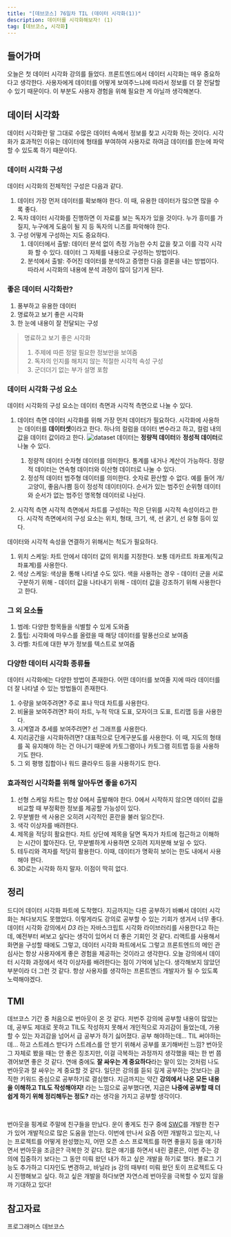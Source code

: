 ```yaml
---
title: "[데브코스] 76일차 TIL (데이터 시각화(1))"
description: 데이터를 시각화해보자! (1)
tag: [데브코스, 시각화]
---
```


## 들어가며

오늘은 첫 데이터 시각화 강의를 들었다. 프론트엔드에서 데이터 시각화는 매우 중요하다고 생각한다. 사용자에게 데이터를 어떻게 보여주느냐에 따라서 정보를 더 잘 전달할 수 있기 때문이다. 이 부분도 사용자 경험을 위해 필요한 게 아닐까 생각해본다.

## 데이터 시각화

데이터 시각화란 말 그대로 수많은 데이터 속에서 정보를 찾고 시각화 하는 것이다. 시각화가 효과적인 이유는 데이터에 형태를 부여하여 사용자로 하여금 데이터를 한눈에 파악할 수 있도록 하기 때문이다.

### 데이터 시각화 구성

데이터 시각화의 전체적인 구성은 다음과 같다.

1. 데이터
   가장 먼저 데이터를 확보해야 한다. 이 때, 유용한 데이터가 많으면 많을 수록 좋다.
2. 독자
   데이터 시각화를 진행하면 이 자료를 보는 독자가 있을 것이다. 누가 흥미를 가질지, 누구에게 도움이 될 지 등 독자의 니즈를 파악해야 한다.
3. 구성
   어떻게 구성하는 지도 중요하다.
   1. 데이터에서 출발: 데이터 분석 없이 측정 가능한 수치 값을 찾고 이를 각각 시각화 할 수 있다. 데이터 그 자체를 내용으로 구성하는 방법이다.
   2. 분석에서 출발: 주어진 데이터를 분석하고 증명한 다음 결론을 내는 방법이다. 따라서 시각화의 내용에 분석 과정이 많이 담기게 된다.

### 좋은 데이터 시각화란?

1. 풍부하고 유용한 데이터
2. 명료하고 보기 좋은 시각화
3. 한 눈에 내용이 잘 전달되는 구성

> 명료하고 보기 좋은 시각화
>
> 1. 주제에 따른 정말 필요한 정보만을 보여줌
> 2. 독자의 인지를 해치지 않는 적절한 시각적 속성 구성
> 3. 군더더기 없는 부가 설명 포함

### 데이터 시각화 구성 요소

데이터 시각화의 구성 요소는 데이터 측면과 시각적 측면으로 나눌 수 있다.

1. 데이터 측면
   데이터 시각화를 위해 가장 먼저 데이터가 필요하다. 시각화에 사용하는 데이터를 **데이터셋**이라고 한다. 하나의 컬럼을 데이터 변수라고 하고, 컬럼 내의 값을 데이터 값이라고 한다.
   ![dataset](dataset-example.png)
   데이터는 **정량적 데이터**와 **정성적 데이터**로 나눌 수 있다.

   1. 정량적 데이터
      숫자형 데이터를 의미한다. 통계를 내거나 계산이 가능하다. 정량적 데이터는 연속형 데이터와 이산형 데이터로 나눌 수 있다.
   2. 정성적 데이터
      범주형 데이터를 의미한다. 숫자로 환산할 수 없다. 예를 들어 개/고양이, 좋음/나쁨 등이 정성적 데이터이다. 순서가 있는 범주인 순위형 데이터와 순서가 없는 범주인 명목형 데이터로 나뉜다.

2. 시각적 측면
   시각적 측면에서 차트를 구성하는 작은 단위를 시각적 속성이라고 한다. 시각적 측면에서의 구성 요소는 위치, 형태, 크기, 색, 선 굵기, 선 유형 등이 있다.

데이터와 시각적 속성을 연결하기 위해서는 척도가 필요하다.

1. 위치 스케일: 차트 안에서 데이터 값의 위치를 지정한다. 보통 데카르트 좌표계(직교 좌표계)를 사용한다.
2. 색상 스케일: 색상을 통해 나타낼 수도 있다. 색을 사용하는 경우 - 데이터 군을 서로 구분하기 위해 - 데이터 값을 나타내기 위해 - 데이터 값을 강조하기 위해
   사용한다고 한다.

### 그 외 요소들

1. 범례: 다양한 항목들을 식별할 수 있게 도와줌
2. 툴팁: 시각화에 마우스를 올렸을 때 해당 데이터를 말풍선으로 보여줌
3. 라벨: 차트에 대한 부가 정보를 텍스트로 보여줌

### 다양한 데이터 시각화 종류들

데이터 시각화에는 다양한 방법이 존재한다. 어떤 데이터를 보여줄 지에 따라 데이터를 더 잘 나타낼 수 있는 방법들이 존재한다.

1. 수량을 보여주려면?
   주로 표나 막대 차트를 사용한다.
2. 비율을 보여주려면?
   파이 차트, 누적 막대 도표, 모자이크 도표, 트리맵 등을 사용한다.
3. 시계열과 추세를 보여주려면?
   선 그래프를 사용한다.
4. 지리공간을 시각화하려면?
   대표적으로 단계구분도를 사용한다. 이 때, 지도의 형태를 꼭 유지해야 하는 건 아니기 때문에 카토그램이나 카토그램 히트맵 등을 사용하기도 한다.
5. 그 외
   평행 집합이나 워드 클라우드 등을 사용하기도 한다.

### 효과적인 시각화를 위해 알아두면 좋을 6가지

1. 선형 스케일 차트는 항상 0에서 출발해야 한다. 0에서 시작하지 않으면 데이터 값을 비교할 때 부정확한 정보를 제공할 가능성이 있다.
2. 무분별한 색 사용은 오히려 시각적인 혼란을 불러 일으킨다.
3. 색각 이상자를 배려한다.
4. 제목을 적당히 활요한다. 차트 상단에 제목을 달면 독자가 차트에 접근하고 이해하는 시간이 짧아진다. 단, 무분별하게 사용하면 오히려 지저분해 보일 수 있다.
5. 테두리와 격자를 적당히 활용한다. 이때, 데이터가 명확히 보이는 한도 내에서 사용해야 한다.
6. 3D로는 시각화 하지 말자. 이점이 딱히 없다.

## 정리

드디어 데이터 시각화 파트에 도착했다. 지금까지는 다른 공부하기 바빠서 데이터 시각화는 쳐다보지도 못했었다. 이렇게라도 강의로 공부할 수 있는 기회가 생겨서 너무 좋다. 데이터 시각화 강의에서 _D3_ 라는 자바스크립트 시각화 라이브러리를 사용한다고 하는데, 예전부터 써보고 싶다는 생각이 있어서 더 좋은 기회인 것 같다. 리액트를 사용해서 화면을 구성할 때에도 그렇고, 데이터 시각화 파트에서도 그렇고 프론트엔드의 메인 관심사는 항상 사용자에게 좋은 경험을 제공하는 것이라고 생각한다. 오늘 강의에서 데이터 시각화 과정에서 색각 이상자를 배려한다는 점이 기억에 남는다. 생각해보지 않았던 부분이라 더 그런 것 같다. 항상 사용자를 생각하는 프론트엔드 개발자가 될 수 있도록 노력해야겠다.

## TMI

데브코스 기간 중 처음으로 번아웃이 온 것 같다. 저번주 강의에 공부할 내용이 많았는데, 공부도 제대로 못하고 TIL도 작성하지 못해서 개인적으로 자괴감이 들었는데, 가용할 수 있는 자괴감을 넘어서 급 공부가 하기 싫어졌다. 공부 해야하는데... TIL 써야하는데... 하고 스트레스 받다가 스트레스를 안 받기 위해서 공부를 포기해버린 느낌? 번아웃 그 자체로 봤을 때는 안 좋은 징조지만, 이걸 극복하는 과정까지 생각했을 때는 한 번 쯤 겪어보면 좋은 것 같다. 연애 중에도 **잘 싸우는 게 중요하다**라는 말이 있는 것처럼 나도 번아웃과 잘 싸우는 게 중요할 것 같다. 일단은 강의를 듣되 깊게 공부하는 것보다는 큼직한 키워드 중심으로 공부하기로 결심했다. 지금까지는 약간 **강의에서 나온 모든 내용을 이해하고 TIL도 작성해야지!** 라는 느낌으로 공부했다면, 지금은 **나중에 공부할 때 더 쉽게 하기 위해 정리해두는 정도?** 라는 생각을 가지고 공부할 생각이다.

<br />

번아웃을 핑계로 주말에 친구들을 만났다. 운이 좋게도 친구 중에 [SWC](https://github.com/swc-project/swc)를 개발한 친구가 있어 개발적으로 많은 도움을 얻는다. 이번에 만나서 요즘 어떤 개발하고 있는지, 나는 프로젝트를 어떻게 완성했는지, 어떤 오픈 소스 프로젝트를 하면 좋을지 등을 얘기하면서 번아웃을 조금은? 극복한 것 같다. 많은 얘기를 하면서 내린 결론은, 이번 주는 강의에 집중하기 보다는 그 동안 미뤄 왔던 내가 하고 싶은 개발을 하기로 했다. 블로그 기능도 추가하고 디자인도 변경하고, 바닐라 js 강의 때부터 미뤄 왔던 토이 프로젝트도 다시 진행해보고 싶다. 하고 싶은 개발을 하다보면 자연스레 번아웃을 극복할 수 있지 않을까 기대하고 있다!

## 참고자료

프로그래머스 데브코스
